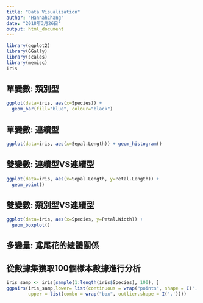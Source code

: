 ```yaml
---
title: "Data Visualization"
author: "HannahChang"
date: "2018年3月26日"
output: html_document
---
```


```r
library(ggplot2)
library(GGally)
library(scales)
library(memisc)
iris
```

## 單變數: 類別型

```r
ggplot(data=iris, aes(x=Species)) +
  geom_bar(fill="blue", colour="black")
```

## 單變數: 連續型

```r
ggplot(data=iris, aes(x=Sepal.Length)) + geom_histogram()
```

## 雙變數: 連續型VS連續型

```r
ggplot(data=iris, aes(x=Sepal.Length, y=Petal.Length)) +
  geom_point()
```

## 雙變數: 類別型VS連續型

```r
ggplot(data=iris, aes(x=Species, y=Petal.Width)) +
  geom_boxplot()
```

## 多變量: 鳶尾花的總體關係
## 從數據集獲取100個樣本數據進行分析

```r
iris_samp <- iris[sample(1:length(iris$Species), 100), ]
ggpairs(iris_samp,lower= list(continuous = wrap("points", shape = I('.'))),
        upper = list(combo = wrap("box", outlier.shape = I('.'))))
```